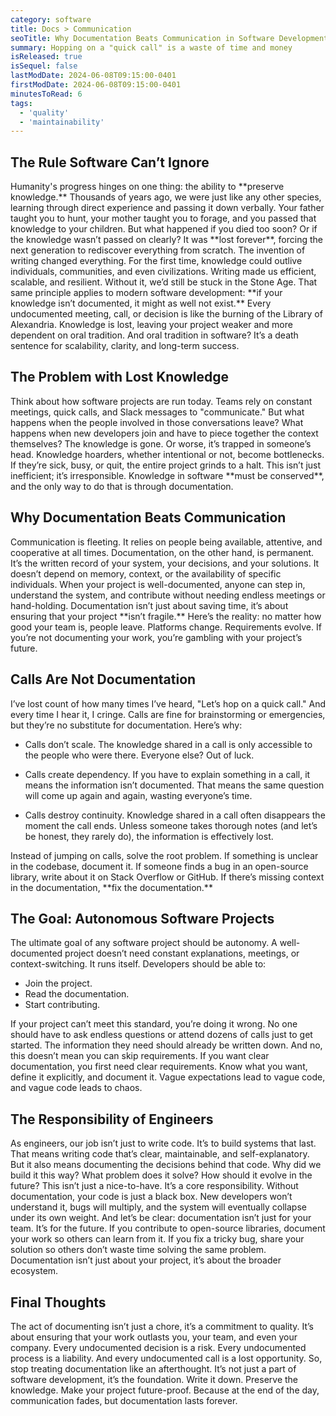 ```yaml
---
category: software
title: Docs > Communication
seoTitle: Why Documentation Beats Communication in Software Development
summary: Hopping on a "quick call" is a waste of time and money
isReleased: true
isSequel: false
lastModDate: 2024-06-08T09:15:00-0401
firstModDate: 2024-06-08T09:15:00-0401
minutesToRead: 6
tags:
  - 'quality'
  - 'maintainability'
---
```


<H2>The Rule Software Can’t Ignore</H2>

<C>
Humanity's progress hinges on one thing: the ability to **preserve knowledge.** Thousands of years ago, we were just like any other species, learning through direct experience and passing it down verbally. Your father taught you to hunt, your mother taught you to forage, and you passed that knowledge to your children. But what happened if you died too soon? Or if the knowledge wasn’t passed on clearly? It was **lost forever**, forcing the next generation to rediscover everything from scratch.
</C>

<C>
The invention of writing changed everything. For the first time, knowledge could outlive individuals, communities, and even civilizations. Writing made us efficient, scalable, and resilient. Without it, we’d still be stuck in the Stone Age. That same principle applies to modern software development: **if your knowledge isn’t documented, it might as well not exist.**
</C>

<C>
Every undocumented meeting, call, or decision is like the burning of the Library of Alexandria. Knowledge is lost, leaving your project weaker and more dependent on oral tradition. And oral tradition in software? It’s a death sentence for scalability, clarity, and long-term success.
</C>

<H2>The Problem with Lost Knowledge</H2>

<C>
Think about how software projects are run today. Teams rely on constant meetings, quick calls, and Slack messages to "communicate." But what happens when the people involved in those conversations leave? What happens when new developers join and have to piece together the context themselves? The knowledge is gone.
</C>

<C>
Or worse, it’s trapped in someone’s head. Knowledge hoarders, whether intentional or not, become bottlenecks. If they’re sick, busy, or quit, the entire project grinds to a halt. This isn’t just inefficient; it’s irresponsible. Knowledge in software **must be conserved**, and the only way to do that is through documentation.
</C>

<H2>Why Documentation Beats Communication</H2>

<C>
Communication is fleeting. It relies on people being available, attentive, and cooperative at all times. Documentation, on the other hand, is permanent. It’s the written record of your system, your decisions, and your solutions. It doesn’t depend on memory, context, or the availability of specific individuals.
</C>

<C>
When your project is well-documented, anyone can step in, understand the system, and contribute without needing endless meetings or hand-holding. Documentation isn’t just about saving time, it’s about ensuring that your project **isn’t fragile.**
</C>

<C>
Here’s the reality: no matter how good your team is, people leave. Platforms change. Requirements evolve. If you’re not documenting your work, you’re gambling with your project’s future.
</C>

<H2>Calls Are Not Documentation</H2>

<C>
I’ve lost count of how many times I’ve heard, "Let’s hop on a quick call." And every time I hear it, I cringe. Calls are fine for brainstorming or emergencies, but they’re no substitute for documentation. Here’s why:
</C>

- <C>Calls don’t scale. The knowledge shared in a call is only accessible to the people who were there. Everyone else? Out of luck.</C>

- <C>Calls create dependency. If you have to explain something in a call, it means the information isn’t documented. That means the same question will come up again and again, wasting everyone’s time.</C>

- <C>Calls destroy continuity. Knowledge shared in a call often disappears the moment the call ends. Unless someone takes thorough notes (and let’s be honest, they rarely do), the information is effectively lost.</C>

<C>
Instead of jumping on calls, solve the root problem. If something is unclear in the codebase, document it. If someone finds a bug in an open-source library, write about it on Stack Overflow or GitHub. If there’s missing context in the documentation, **fix the documentation.**
</C>

<H2>The Goal: Autonomous Software Projects</H2>

<C>
The ultimate goal of any software project should be autonomy. A well-documented project doesn’t need constant explanations, meetings, or context-switching. It runs itself. Developers should be able to:
</C>

- <C>Join the project.</C>
- <C>Read the documentation.</C>
- <C>Start contributing.</C>

<C>
If your project can’t meet this standard, you’re doing it wrong. No one should have to ask endless questions or attend dozens of calls just to get started. The information they need should already be written down.
</C>

<C>
And no, this doesn’t mean you can skip requirements. If you want clear documentation, you first need clear requirements. Know what you want, define it explicitly, and document it. Vague expectations lead to vague code, and vague code leads to chaos.
</C>

<H2>The Responsibility of Engineers</H2>

<C>
As engineers, our job isn’t just to write code. It’s to build systems that last. That means writing code that’s clear, maintainable, and self-explanatory. But it also means documenting the decisions behind that code. Why did we build it this way? What problem does it solve? How should it evolve in the future?
</C>

<C>
This isn’t just a nice-to-have. It’s a core responsibility. Without documentation, your code is just a black box. New developers won’t understand it, bugs will multiply, and the system will eventually collapse under its own weight.
</C>

<C>
And let’s be clear: documentation isn’t just for your team. It’s for the future. If you contribute to open-source libraries, document your work so others can learn from it. If you fix a tricky bug, share your solution so others don’t waste time solving the same problem. Documentation isn’t just about your project, it’s about the broader ecosystem.
</C>

<H2>Final Thoughts</H2>

<C>
The act of documenting isn’t just a chore, it’s a commitment to quality. It’s about ensuring that your work outlasts you, your team, and even your company. Every undocumented decision is a risk. Every undocumented process is a liability. And every undocumented call is a lost opportunity.
</C>

<C>
So, stop treating documentation like an afterthought. It’s not just a part of software development, it’s the foundation. Write it down. Preserve the knowledge. Make your project future-proof. Because at the end of the day, communication fades, but documentation lasts forever.
</C>